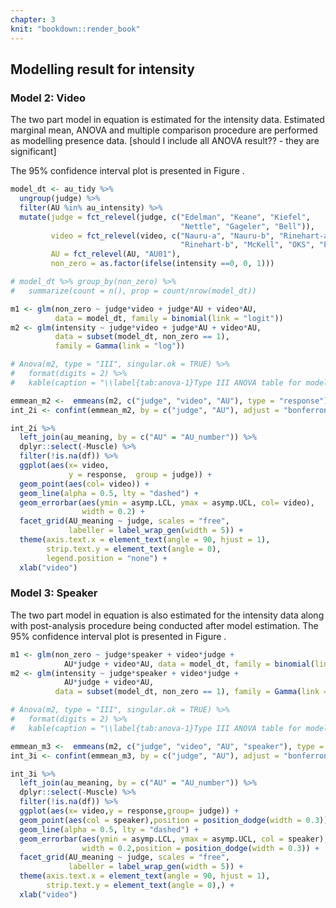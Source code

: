 ```yaml
---
chapter: 3
knit: "bookdown::render_book"
---
```


\newpage

## Modelling result for intensity 

### Model 2: Video

The two part model in equation \ref{eq:two-part1} is estimated for the intensity data. Estimated marginal mean, ANOVA and multiple comparison procedure are performed as modelling presence data. [should I include all ANOVA result?? - they are significant]

The 95% confidence interval plot is presented in Figure \ref{fig:intensity-video}. 
```r
model_dt <- au_tidy %>%
  ungroup(judge) %>%
  filter(AU %in% au_intensity) %>%
  mutate(judge = fct_relevel(judge, c("Edelman", "Keane", "Kiefel",
                                      "Nettle", "Gageler", "Bell")),
         video = fct_relevel(video, c("Nauru-a", "Nauru-b", "Rinehart-a",
                                      "Rinehart-b", "McKell", "OKS", "Parkes")),
         AU = fct_relevel(AU, "AU01"),
         non_zero = as.factor(ifelse(intensity ==0, 0, 1)))

# model_dt %>% group_by(non_zero) %>%
#   summarize(count = n(), prop = count/nrow(model_dt))
```

```r
m1 <- glm(non_zero ~ judge*video + judge*AU + video*AU,
          data = model_dt, family = binomial(link = "logit"))
m2 <- glm(intensity ~ judge*video + judge*AU + video*AU,
          data = subset(model_dt, non_zero == 1),
          family = Gamma(link = "log"))
```

```r
# Anova(m2, type = "III", singular.ok = TRUE) %>% 
#   format(digits = 2) %>% 
#   kable(caption = "\\label{tab:anova-1}Type III ANOVA table for model 1. All the variables are significant.")
```


```r

emmean_m2 <-  emmeans(m2, c("judge", "video", "AU"), type = "response")
int_2i <- confint(emmean_m2, by = c("judge", "AU"), adjust = "bonferroni") # the by argument prescribe

int_2i %>%
  left_join(au_meaning, by = c("AU" = "AU_number")) %>%
  dplyr::select(-Muscle) %>%
  filter(!is.na(df)) %>%
  ggplot(aes(x= video,
             y = response,  group = judge)) +
  geom_point(aes(col= video)) +
  geom_line(alpha = 0.5, lty = "dashed") +
  geom_errorbar(aes(ymin = asymp.LCL, ymax = asymp.UCL, col= video),
                width = 0.2) +
  facet_grid(AU_meaning ~ judge, scales = "free",
             labeller = label_wrap_gen(width = 5)) +
  theme(axis.text.x = element_text(angle = 90, hjust = 1),
        strip.text.y = element_text(angle = 0),
        legend.position = "none") +
  xlab("video")
```

### Model 3: Speaker

The two part model in equation \ref{eq:two-part2} is also estimated for the intensity data along with post-analysis procedure being conducted after model estimation. The 95% confidence interval plot is presented in Figure \ref{fig:intensity-speaker}. 

```r
m1 <- glm(non_zero ~ judge*speaker + video*judge +
            AU*judge + video*AU, data = model_dt, family = binomial(link = logit))
m2 <- glm(intensity ~ judge*speaker + video*judge +
            AU*judge + video*AU,
          data = subset(model_dt, non_zero == 1), family = Gamma(link = log))
```

```r
# Anova(m2, type = "III", singular.ok = TRUE) %>% 
#   format(digits = 2) %>% 
#   kable(caption = "\\label{tab:anova-1}Type III ANOVA table for model 1. All the variables are significant.")
```


```r
emmean_m3 <-  emmeans(m2, c("judge", "video", "AU", "speaker"), type = "response")
int_3i <- confint(emmean_m3, by = c("judge", "AU"), adjust = "bonferroni") # the by argument prescribe

int_3i %>%
  left_join(au_meaning, by = c("AU" = "AU_number")) %>%
  dplyr::select(-Muscle) %>%
  filter(!is.na(df)) %>%
  ggplot(aes(x= video,y = response,group= judge)) +
  geom_point(aes(col = speaker),position = position_dodge(width = 0.3)) +
  geom_line(alpha = 0.5, lty = "dashed") +
  geom_errorbar(aes(ymin = asymp.LCL, ymax = asymp.UCL, col = speaker),
                width = 0.2,position = position_dodge(width = 0.3)) +
  facet_grid(AU_meaning ~ judge, scales = "free",
             labeller = label_wrap_gen(width = 5)) +
  theme(axis.text.x = element_text(angle = 90, hjust = 1),
        strip.text.y = element_text(angle = 0),) +
  xlab("video")
```


